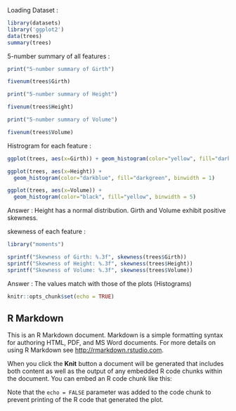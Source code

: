
Loading Dataset :

```{r}
library(datasets)
library('ggplot2')
data(trees)
summary(trees)

```

5-number summary of all features :

```{r}
print("5-number summary of Girth")

```

```{r}
fivenum(trees$Girth)
```

```{r}
print("5-number summary of Height")

```

```{r}
fivenum(trees$Height)
```

```{r}
print("5-number summary of Volume")

```

```{r}
fivenum(trees$Volume)
```

Histrogram for each feature :

```{r}
ggplot(trees, aes(x=Girth)) + geom_histogram(color="yellow", fill="darkred", binwidth = 1)
```
```{r}
ggplot(trees, aes(x=Height)) + 
  geom_histogram(color="darkblue", fill="darkgreen", binwidth = 1)
```
```{r}
ggplot(trees, aes(x=Volume)) + 
  geom_histogram(color="black", fill="yellow", binwidth = 5)
```


Answer : Height has a normal distribution. Girth and Volume exhibit positive skewness.

skewness of each feature :

```{r}
library("moments")

sprintf("Skewness of Girth: %.3f", skewness(trees$Girth))
sprintf("Skewness of Height: %.3f", skewness(trees$Height))
sprintf("Skewness of Volume: %.3f", skewness(trees$Volume))
```


Answer : The values match with those of the plots (Histograms)





```{r setup, include=FALSE}
knitr::opts_chunk$set(echo = TRUE)
```

## R Markdown

This is an R Markdown document. Markdown is a simple formatting syntax for authoring HTML, PDF, and MS Word documents. For more details on using R Markdown see <http://rmarkdown.rstudio.com>.

When you click the **Knit** button a document will be generated that includes both content as well as the output of any embedded R code chunks within the document. You can embed an R code chunk like this:



Note that the `echo = FALSE` parameter was added to the code chunk to prevent printing of the R code that generated the plot.
